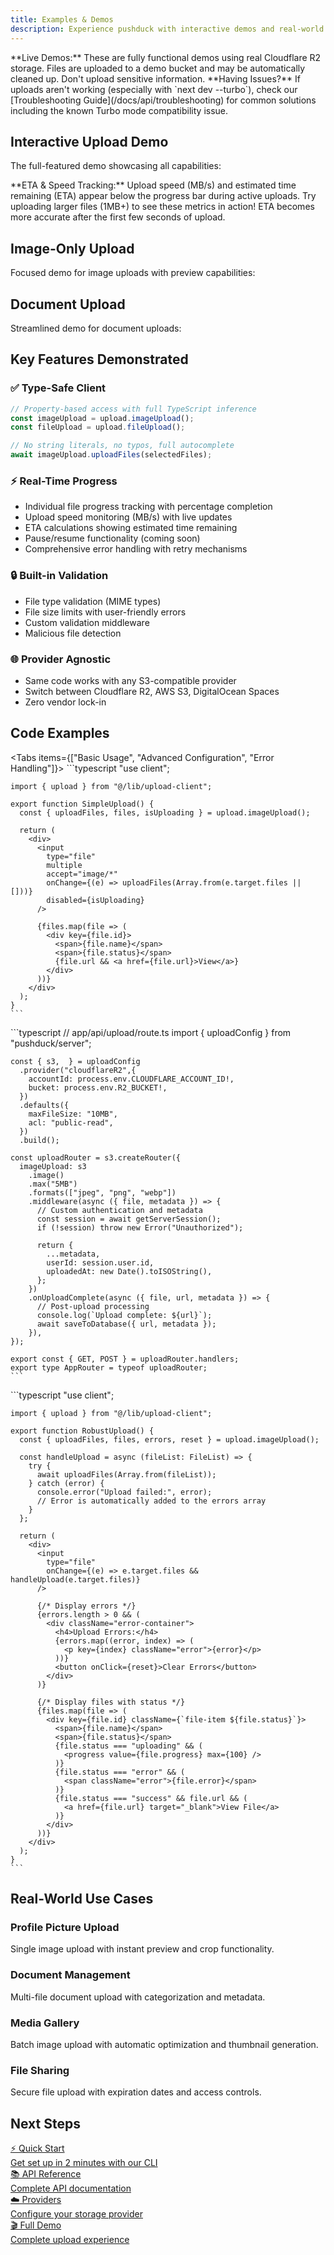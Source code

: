 ```yaml
---
title: Examples & Demos
description: Experience pushduck with interactive demos and real-world examples. All demos use live Cloudflare R2 integration.
---
```



<Callout type="info">
**Live Demos:** These are fully functional demos using real Cloudflare R2 storage. Files are uploaded to a demo bucket and may be automatically cleaned up. Don't upload sensitive information.
</Callout>

<Callout type="warn">
**Having Issues?** If uploads aren't working (especially with `next dev --turbo`), check our [Troubleshooting Guide](/docs/api/troubleshooting) for common solutions including the known Turbo mode compatibility issue.
</Callout>

## Interactive Upload Demo

The full-featured demo showcasing all capabilities:

<UploadDemo 
  title="🚀 Full-Featured Demo" 
  description="Complete upload experience with type-safe client, progress tracking, and error handling"
  showTabs={true}
  compact={false}
/>

<Callout type="info">
**ETA & Speed Tracking:** Upload speed (MB/s) and estimated time remaining (ETA) appear below the progress bar during active uploads. Try uploading larger files (1MB+) to see these metrics in action! ETA becomes more accurate after the first few seconds of upload.
</Callout>

## Image-Only Upload

Focused demo for image uploads with preview capabilities:

<UploadDemo 
  title="🖼️ Image Upload Demo" 
  description="Optimized for images with instant previews and validation"
  showTabs={false}
  defaultTab="images"
  compact={true}
/>

## Document Upload

Streamlined demo for document uploads:

<UploadDemo 
  title="📄 Document Upload Demo" 
  description="Professional document handling with type validation"
  showTabs={false}
  defaultTab="files"
  compact={true}
/>

## Key Features Demonstrated

### ✅ **Type-Safe Client**
```typescript
// Property-based access with full TypeScript inference
const imageUpload = upload.imageUpload();
const fileUpload = upload.fileUpload();

// No string literals, no typos, full autocomplete
await imageUpload.uploadFiles(selectedFiles);
```

### ⚡ **Real-Time Progress**
- Individual file progress tracking with percentage completion
- Upload speed monitoring (MB/s) with live updates
- ETA calculations showing estimated time remaining
- Pause/resume functionality (coming soon)
- Comprehensive error handling with retry mechanisms

### 🔒 **Built-in Validation**
- File type validation (MIME types)
- File size limits with user-friendly errors
- Custom validation middleware
- Malicious file detection

### 🌐 **Provider Agnostic**
- Same code works with any S3-compatible provider
- Switch between Cloudflare R2, AWS S3, DigitalOcean Spaces
- Zero vendor lock-in

## Code Examples

<Tabs items={["Basic Usage", "Advanced Configuration", "Error Handling"]}>
  <Tab value="Basic Usage">
    ```typescript
    "use client";
    
    import { upload } from "@/lib/upload-client";
    
    export function SimpleUpload() {
      const { uploadFiles, files, isUploading } = upload.imageUpload();
      
      return (
        <div>
          <input
            type="file"
            multiple
            accept="image/*"
            onChange={(e) => uploadFiles(Array.from(e.target.files || []))}
            disabled={isUploading}
          />
          
          {files.map(file => (
            <div key={file.id}>
              <span>{file.name}</span>
              <span>{file.status}</span>
              {file.url && <a href={file.url}>View</a>}
            </div>
          ))}
        </div>
      );
    }
    ```
  </Tab>
  
  <Tab value="Advanced Configuration">
    ```typescript
    // app/api/upload/route.ts
    import { uploadConfig } from "pushduck/server";
    
    const { s3,  } = uploadConfig
      .provider("cloudflareR2",{
        accountId: process.env.CLOUDFLARE_ACCOUNT_ID!,
        bucket: process.env.R2_BUCKET!,
      })
      .defaults({
        maxFileSize: "10MB",
        acl: "public-read",
      })
      .build();
    
    const uploadRouter = s3.createRouter({
      imageUpload: s3
        .image()
        .max("5MB")
        .formats(["jpeg", "png", "webp"])
        .middleware(async ({ file, metadata }) => {
          // Custom authentication and metadata
          const session = await getServerSession();
          if (!session) throw new Error("Unauthorized");
          
          return {
            ...metadata,
            userId: session.user.id,
            uploadedAt: new Date().toISOString(),
          };
        })
        .onUploadComplete(async ({ file, url, metadata }) => {
          // Post-upload processing
          console.log(`Upload complete: ${url}`);
          await saveToDatabase({ url, metadata });
        }),
    });
    
    export const { GET, POST } = uploadRouter.handlers;
    export type AppRouter = typeof uploadRouter;
    ```
  </Tab>
  
  <Tab value="Error Handling">
    ```typescript
    "use client";
    
    import { upload } from "@/lib/upload-client";
    
    export function RobustUpload() {
      const { uploadFiles, files, errors, reset } = upload.imageUpload();
      
      const handleUpload = async (fileList: FileList) => {
        try {
          await uploadFiles(Array.from(fileList));
        } catch (error) {
          console.error("Upload failed:", error);
          // Error is automatically added to the errors array
        }
      };
      
      return (
        <div>
          <input
            type="file"
            onChange={(e) => e.target.files && handleUpload(e.target.files)}
          />
          
          {/* Display errors */}
          {errors.length > 0 && (
            <div className="error-container">
              <h4>Upload Errors:</h4>
              {errors.map((error, index) => (
                <p key={index} className="error">{error}</p>
              ))}
              <button onClick={reset}>Clear Errors</button>
            </div>
          )}
          
          {/* Display files with status */}
          {files.map(file => (
            <div key={file.id} className={`file-item ${file.status}`}>
              <span>{file.name}</span>
              <span>{file.status}</span>
              {file.status === "uploading" && (
                <progress value={file.progress} max={100} />
              )}
              {file.status === "error" && (
                <span className="error">{file.error}</span>
              )}
              {file.status === "success" && file.url && (
                <a href={file.url} target="_blank">View File</a>
              )}
            </div>
          ))}
        </div>
      );
    }
    ```
  </Tab>
</Tabs>

## Real-World Use Cases

### **Profile Picture Upload**
Single image upload with instant preview and crop functionality.

### **Document Management**
Multi-file document upload with categorization and metadata.

### **Media Gallery**
Batch image upload with automatic optimization and thumbnail generation.

### **File Sharing**
Secure file upload with expiration dates and access controls.

## Next Steps

<div className="not-prose">
  <div className="grid grid-cols-1 md:grid-cols-2 gap-4 mt-8">
    <a href="/docs/getting-started/quick-start" className="block p-4 border border-fd-border rounded-lg hover:border-fd-border-hover transition-colors">
      <div className="font-semibold text-fd-foreground">⚡ Quick Start</div>
      <div className="text-sm text-fd-muted-foreground">Get set up in 2 minutes with our CLI</div>
    </a>
    <a href="/docs/api" className="block p-4 border border-fd-border rounded-lg hover:border-fd-border-hover transition-colors">
      <div className="font-semibold text-fd-foreground">📚 API Reference</div>
      <div className="text-sm text-fd-muted-foreground">Complete API documentation</div>
    </a>
    <a href="/docs/providers" className="block p-4 border border-fd-border rounded-lg hover:border-fd-border-hover transition-colors">
      <div className="font-semibold text-fd-foreground">☁️ Providers</div>
      <div className="text-sm text-fd-muted-foreground">Configure your storage provider</div>
    </a>
    <a href="/upload" className="block p-4 border border-fd-border rounded-lg hover:border-fd-border-hover transition-colors">
      <div className="font-semibold text-fd-foreground">🎬 Full Demo</div>
      <div className="text-sm text-fd-muted-foreground">Complete upload experience</div>
    </a>
  </div>
</div>
